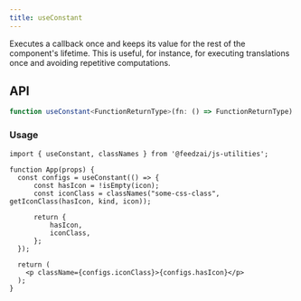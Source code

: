 ```yaml
---
title: useConstant
---
```

Executes a callback once and keeps its value for the rest of the component's lifetime.
This is useful, for instance, for executing translations once and avoiding repetitive computations.

## API

```typescript
function useConstant<FunctionReturnType>(fn: () => FunctionReturnType): FunctionReturnType;
```

### Usage

```tsx
import { useConstant, classNames } from '@feedzai/js-utilities';

function App(props) {
  const configs = useConstant(() => {
      const hasIcon = !isEmpty(icon);
      const iconClass = classNames("some-css-class", getIconClass(hasIcon, kind, icon));

      return {
          hasIcon,
          iconClass,
      };
  });

  return (
    <p className={configs.iconClass}>{configs.hasIcon}</p>
  );
}
```
